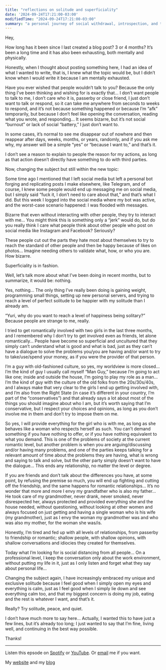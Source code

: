 ```yaml
---
title: "reflections on solitude and superficiality"
date: '2024-09-24T17:21:00-03:00'
modifiedTime: "2024-09-24T17:21:00-03:00"
summary: "a personal journey of social withdrawal, introspection, and the quest for inner peace amidst modern superficiality"
---
```


Hey,

How long has it been since I last created a blog post? 3 or 4 months? It’s been a long time and it has also been exhausting, both mentally and physically.

Honestly, when I thought about posting something here, I had an idea of what I wanted to write, that is, I knew what the topic would be, but I didn’t know when I would write it because I am mentally exhausted.

Have you ever wished that people wouldn’t talk to you? Because the only thing I’ve been thinking and wishing for is exactly that… I don’t want people to talk to me, I don’t care who it is, passerby or close friend, I just don’t want to talk or respond, so it can take me anywhere from seconds to weeks to respond, and it’s not because something happened or because I’m “afk” temporarily, but because I don’t feel like opening the conversation, reading what you wrote, and responding… It seems bizarre, but it’s not social “burnout” or lack of social “battery,” I just don’t want to.

In some cases, it’s normal to see me disappear out of nowhere and then reappear after days, weeks, months, or years, randomly, and if you ask me why, my answer will be a simple “yes” or “because I want to,” and that’s it.

I don’t see a reason to explain to people the reason for my actions, as long as that action doesn’t directly have something to do with third parties.

Now, changing the subject but still within the new topic:

Some time ago I mentioned that I left social media but left a personal bot forging and replicating posts I make elsewhere, like Telegram, and of course, I knew some people would end up messaging me on social media, but I simply said “fuck it, I don’t need to care about that,” and that’s what I did. But this week I logged into the social media where my bot was active, and the worst-case scenario happened: I was flooded with messages.

Bizarre that even without interacting with other people, they try to interact with me… You might think this is something only a “jerk” would do, but do you really think I care what people think about other people who post on social media like Instagram and Facebook? Seriously?

These people cut out the parts they hate most about themselves to try to reach the standard of other people and then be happy because of likes on photos… Imagine needing others to validate what, how, or who you are. How bizarre.

Superficiality is in fashion.

Well, let’s talk more about what I’ve been doing in recent months, but to summarize, it would be: nothing.

Yes, nothing… The only thing I’ve really been doing is gaining weight, programming small things, setting up new personal servers, and trying to reach a level of perfect solitude to be happier with my solitude than I already am.

“Yuri, why do you want to reach a level of happiness being solitary?” Because people are strange to me, really.

I tried to get romantically involved with two girls in the last three months, and I remembered why I don’t try to get involved even as friends, let alone romantically… People have become so superficial and uncultured that they simply can’t understand what is good and what is bad, just as they can’t have a dialogue to solve the problems you/you are having and/or want to try to take/use/spend your money, as if you were the provider of that person.

I’m a guy with old-fashioned culture, so yes, my worldview is more closed… I’m the kind of guy I usually call myself “Man Guy,” because I’m going to act like one; inside and outside the house, I’m going to play my role as a man… I’m the kind of guy with the culture of the old folks from the 20s/30s/40s, and I always make that very clear to the girls I end up getting involved with, and I’m also from the Right State (in case it’s different in your country, I’m part of the “conservatives”) and that already says a lot about most of the things you should imagine about who I am, but it’s worth saying that I’m conservative, but I respect your choices and opinions, as long as you don’t involve me in them and don’t try to impose them on me.

So yes, I will provide everything for the girl who is with me, as long as she behaves like a woman who respects herself as such. You can’t demand something if you have nothing to offer, or if you have nothing equivalent to what you demand. This is one of the problems of society at the current romantic level, but another problem is when you are arguing/discussing and/or having many problems, and one of the parties keeps talking for a relevant amount of time about the problems they are having, what is wrong and saying to talk and solve, but the other party simply doesn’t want to have the dialogue… This ends any relationship, no matter the level or degree.

If you are friends and don’t talk about the differences you have, at some point, by refusing the premise so much, you will end up fighting and cutting off the friendship, and the same happens for romantic relationships… It’s no wonder that more and more I envy my grandfather who is also my father… He took care of my grandmother, never drank, never smoked, never disrespected her, always protected and provided everything she and the house needed, without questioning, without looking at other women and always focused on just getting and having a single woman who is his wife (my grandmother), just as I envy the woman my grandmother was and who was also my mother, for the woman she was/is.

Honestly, I’m tired and fed up with all levels of relationships, from passerby to friendship or romantic; shallow people, with shallow opinions, with shallow conversations and idiocies they created for themselves.

Today what I’m looking for is social distancing from all people… On a professional level, I keep the conversation only about the work environment, without putting my life in it, just as I only listen and forget what they say about personal life…

Changing the subject again, I have increasingly embraced my unique and exclusive solitude because I feel good when I simply open my eyes and everything is calm, just as I feel good when I simply lie down and see everything calm too, and that my biggest concern is doing my job, eating and the rest is whatever I want, and that’s it.

Really? Try solitude, peace, and quiet.

I don’t have much more to say here… Actually, I wanted this to have just a few lines, but it’s already too long; I just wanted to say that I’m fine, living well, and continuing in the best way possible.

Thanks!

---

Listen this epsode on [Spotify](https://open.spotify.com/show/2XRQ2mpUbtT0ZqxFVrl0KK) or [YouTube](https://www.youtube.com/playlist?list=PLbc46mnbfJiFEJY9e79ncuj02eM5YZY9h). Or [email](mailto:me@yuricunha.com) me if you want.

My [website](yuricunha.com) and my [blog](yuricunha.com/blog)